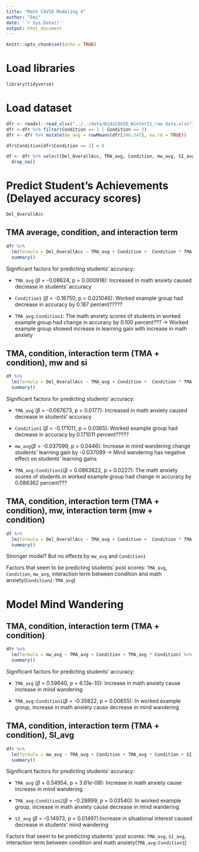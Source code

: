 ```yaml
---
title: "Math COVID Modeling 4"
author: "Emi"
date: '`r Sys.Date()`'
output: html_document
---
```


```r
knitr::opts_chunk$set(echo = TRUE)
```

# Load libraries

```r
library(tidyverse)
```

# Load dataset

```r
dfr <- readxl::read_xlsx("../../data/KidsCOVID_Winter21_raw data.xlsx")
dfr <-dfr %>% filter(Condition == 1 | Condition == 2)
dfr <- dfr %>% mutate(mw_avg = rowMeans(dfr[346:347], na.rm = TRUE))
```

```r
dfr$Condition[dfr$Condition == 2] = 0 
```

```r
df <- dfr %>% select(Del_OverallAcc, TMA_avg, Condition, mw_avg, SI_avg) %>% 
  drop_na()
```

# Predict Student's Achievements (Delayed accuracy scores)

`Del_OverallAcc`

## TMA average, condition, and interaction term

```r
dfr %>% 
  lm(formula = Del_OverallAcc ~ TMA_avg + Condition +  Condition * TMA_avg) %>% 
  summary()
```

Significant factors for predicting students' accuracy:

* `TMA_avg` ($\beta$ = -0.08624, p = 0.000918): Increased in math anxiety caused decrease in students' accuracy

*   `Condition1` ($\beta$ = -0.18750, p = 0.021046): Worked example group had decrease in accuracy by 0.187 percent????? 

*   `TMA_avg:Condition1`: The math anxiety scores of students in worked example group had change in accuracy by 0.100 percent??? -> Worked example group showed increase in learning gain with increase in math anxiety

## TMA, condition, interaction term (TMA + condition), mw and si

```r
df %>% 
  lm(formula = Del_OverallAcc ~ TMA_avg + Condition +  Condition * TMA_avg + mw_avg + SI_avg) %>% 
  summary()
```

Significant factors for predicting students' accuracy:

* `TMA_avg` ($\beta$ = -0.067673, p = 0.0177): Increased in math anxiety caused decrease in students' accuracy

*   `Condition1` ($\beta$ = -0.171011, p = 0.0365): Worked example group had decrease in accuracy by 0.171011 percent?????

*   `mw_avg`($\beta$ = -0.037099, p = 0.0446): Increase in mind wandering change students' learning gain by -0.037099 -> Mind wandering has negative effect on students' learning gains

*   `TMA_avg:Condition1`($\beta$ = 0.0863622, p = 0.0227): The math anxiety scores of students in worked example group had change in accuracy by 0.086362 percent??? 

## TMA, condition, interaction term (TMA + condition), mw, interaction term (mw + condition)

```r
df %>% 
  lm(formula = Del_OverallAcc ~ TMA_avg + Condition +  Condition * TMA_avg + mw_avg + mw_avg * Condition) %>% 
  summary()
```

Stronger model? But no effects by `mw_avg` and `Condition1`

Factors that seem to be predicting students' post scores: `TMA_avg`, `Condition`, `mw_avg`,
interaction term between condition and math anxiety(`Condition2:TMA_avg`)

# Model Mind Wandering

## TMA, condition, interaction term (TMA + condition)

```r
dfr %>% 
  lm(formula = mw_avg ~ TMA_avg + Condition + TMA_avg * Condition) %>% 
  summary()
```
Significant factors for predicting students' accuracy:

*   `TMA_avg` ($\beta$ = 0.59640, p = 6.13e-10): Increase in math anxiety cause increase in mind wandering

*   `TMA_avg:Condition1`($\beta$ = -0.35922, p = 0.00655): In worked example group, increase in math anxiety cause decrease in mind wandering

## TMA, condition, interaction term (TMA + condition), SI_avg

```r
dfr %>% 
  lm(formula = mw_avg ~ TMA_avg + Condition + TMA_avg * Condition + SI_avg) %>% 
  summary()
```

Significant factors for predicting students' accuracy:

*   `TMA_avg` ($\beta$ = 0.54954, p = 3.61e-08): Increase in math anxiety cause increase in mind wandering

*   `TMA_avg:Condition2`($\beta$ = -0.28699, p = 0.03540): In worked example group, increase in math anxiety cause decrease in mind wandering

*   `SI_avg` ($\beta$ = -0.14973, p = 0.01497):Increase in situational interest caused decrease in students' mind wandering

Factors that seem to be predicting students' post scores: `TMA_avg`, `SI_avg`,
interaction term between condition and math anxiety(`TMA_avg:Condition1`)


```r

```

